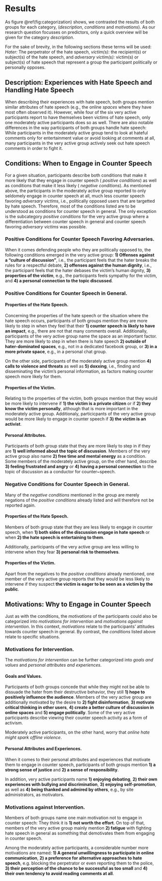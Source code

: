 # Results
As figure \@ref(fig:categorization) shows, we contrasted the results of both groups for each category, (_description_, _conditions_ and _motivations_). As our research question focusses on predictors, only a quick overview will be given for the category _description_.

For the sake of brevity, in the following sections these terms will be used:
_Hater:_ The perpetrator of the hate speech,
_victim(s):_ the recipient(s) or subject(s) of the hate speech, and
_adversary victim(s):_ victim(s) or subject(s) of hate speech that represent a group the participant politically or personally opposes.

## Description: Experiences with Hate Speech and Handling Hate Speech
When describing their experiences with hate speech, both groups mention similar attributes of hate speech (e.g., the online _spaces_ where they have most often observed it). However, while four of the six very active participants report to have themselves been victims of hate speech, only one moderately active participants does so as well. There are also notable differences in the way participants of both groups handle hate speech: While participants in the moderately active group tend to look at hateful comments only for entertainment value or avoid looking at comments at all, many participants in the very active group actively seek out hate speech comments in order to fight it.

## Conditions: When to Engage in Counter Speech
For a given situation, participants describe both conditions that make it more likely that they engage in counter speech ( _positive conditions_) as well as conditions that make it less likely ( _negative conditions_). As mentioned above, the participants in the moderately active group reported to only seldomely engage in counter speech at all, much less counter speech favoring _adversary victims_, i.e., politically opposed users that are targetted by hate speech. Therefore, most of the conditions listed are to be understood as conditions for counter speech in general. The only exception is the subcategory _positive conditions_ for the very active group where a differentiation between counter speech in general and counter speech favoring _adversary victims_ was possible.

### Positive Conditions for Counter Speech Favoring Adversaries.
When it comes defending people who they are politically opposed to, the following conditions emerged in the very active group: **1) Offenses against a "culture of discussion"**, i.e., the participant feels that the hater breaks the rules for a respectful debate, **2) offenses against the human dignity**, i.e., the participant feels that the hater debases the victim's human dignity, **3) properties of the victim**, e.g., the participants feels sympathy for the victim, and
 **4) a personal connection to the topic discussed**.

### Positive Conditions for Counter Speech in General.
#### Properties of the Hate Speech.
Concerning the properties of the hate speech or the situation where the hate speech occurs, participants of both groups mention they are more likely to step in when they feel that their **1) counter speech is likely to have an impact**, e.g., there are not that many comments overall.
Additionally, participants of the very active group name the space as an important factor. They are more likely to step in when there is hate speech **2) outside of hater-dominated spaces**, e.g., not in a dedicated facebook group, or
**3) in a more private space**, e.g., in a personal chat group.

On the other side, participants of the moderately active group mention **4) calls to violence and threats** as well as
**5) doxxing**, i.e., finding and disseminating the victim's personal information,
as factors making counter speech more likely for them.

#### Properties of the Victim.
Relating to the properties of the victim, both groups mention that they would be more likely to intervene if
**1) the victim is a private citizen** or if **2) they know the victim personally**, although that is more important in the moderately active group.
Additionaly, particicpants of the very active group would be more likely to engage in counter speech if **3) the victim is an activist**.

#### Personal Attributes.
Participants of both group state that they are more likely to step in if they are **1) well informed about the topic of discussion**. Members of the very active group also name **2) free time and mental energy** as a condition. Some members of the moderately active group, on the other hand, describe **3) feeling frustrated and angry** or **4) having a personal connection** to the topic of discussion as a conductor for counter~speech.


### Negative Conditions for Counter Speech in General.
Many of the _negative conditions_ mentioned in the group are merely negations of the _positive conditions_ already listed and will therefore not be reported again.

####  Properties of the Hate Speech.
Members of both group state that they are less likely to engage in counter speech, when **1) both sides of the discussion engage in hate speech** or when
**2) the hate speech is entertaining to them**.

Additionally, participants of the very active group are less willing to intervene when they fear **3) personal risk to themselves**.

#### Properties of the Victim.
Apart from the negatives to the _positive conditions_ already mentioned, one member of the very active group reports that they would be less likely to intervene if they suspect **the victim is eager to be seen as a victim by the public**.

## Motivations: Why to Engage in Counter Speech
Just as with the conditions, the _motivations_ of the participants could also be categorized into _motivations for intervention_ and _motivations against intervention_. In this context, _motivations_ relate to the participants' attitudes towards counter speech in general. By contrast, the _conditions_ listed above relate to specific situations.

### Motivations for Intervention.
The _motivations for intervention_ can be further categorized into _goals and values_ and _personal attributes and experiences_.

#### Goals and Values.
Participants of both groups concede that while they might not be able to dissuade the hater from their destructive behavior, they still **1) hope to positively influence the audience**.
Members of the very active group are additionally motivated by the desire to
**2) fight disinformation**,
**3) motivate critical thinking in other users**,
**4) create a better culture of discussion in online spaces** and
**5) engage politically**.
Some of the very active participants describe viewing their counter speech activity as a form of activism.

Moderately active participants, on the other hand, worry that _online hate might spark offline violence_.

#### Personal Attributes and Experiences.
When it comes to their personal attributes and experiences that motivate them to engage in counter speech, participants of both groups mention
**1) a strong sense of justice ** and
**2) a sense of responsibility**.

In addition, very active participants name 
**1) enjoying debating**,
**2) their own experiences with bullying and discrimination**, 
**3) enjoying self-promotion**, as well as
**4) being thanked and admired by others**, e.g., by site administrators,
as motivators.

### Motivations against Intervention.
Members of both groups name one main motivation not to engage in counter speech: They think it is **1) not worth the effort**. On top of that, members of the very active group mainly mention **2) fatigue** with fighting hate speech in general as something that demotivates them from engaging in counter speech.

Among the moderately active participants, a considerable number more motivations are named: 
**1) A general unwillingness to participate in online communication**,
**2) a preference for alternative approaches to hate speech**, e.g. blocking the perpetrator or even reporting them to the police,
**3) their perception of the chance to be successful as too small** and
**4) their own tendency to avoid reading comments at all**.